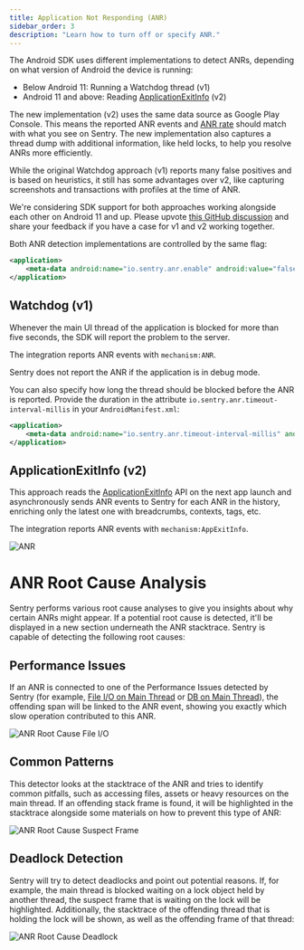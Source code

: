 ```yaml
---
title: Application Not Responding (ANR)
sidebar_order: 3
description: "Learn how to turn off or specify ANR."
---
```


The Android SDK uses different implementations to detect ANRs, depending on what version of Android the device is running:

- Below Android 11: Running a Watchdog thread (v1)
- Android 11 and above: Reading [ApplicationExitInfo](https://developer.android.com/reference/android/app/ApplicationExitInfo) (v2)

The new implementation (v2) uses the same data source as Google Play Console. This means the reported ANR events and [ANR rate](/platforms/android/performance/instrumentation/performance-metrics/#application-not-responding-anr-rate) should match with what you see on Sentry. The new implementation also captures a thread dump with additional information, like held locks, to help you resolve ANRs more efficiently.

While the original Watchdog approach (v1) reports many false positives and is based on heuristics, it still has some advantages over v2, like capturing screenshots and transactions with profiles at the time of ANR.

<Note>

We're considering SDK support for both approaches working alongside each other on Android 11 and up. Please upvote [this GitHub discussion](https://github.com/getsentry/sentry-java/discussions/2716) and share your feedback if you have a case for v1 and v2 working together.

</Note>

Both ANR detection implementations are controlled by the same flag:

```xml {filename:AndroidManifest.xml}
<application>
    <meta-data android:name="io.sentry.anr.enable" android:value="false" />
</application>
```

## Watchdog (v1)

Whenever the main UI thread of the application is blocked for more than five seconds, the SDK will report the problem to the server.

The integration reports ANR events with `mechanism:ANR`.

<Note>

Sentry does not report the ANR if the application is in debug mode.

</Note>

You can also specify how long the thread should be blocked before the ANR is reported. Provide the duration in the attribute `io.sentry.anr.timeout-interval-millis` in your `AndroidManifest.xml`:

```xml {filename:AndroidManifest.xml}
<application>
    <meta-data android:name="io.sentry.anr.timeout-interval-millis" android:value="2000" />
</application>
```

## ApplicationExitInfo (v2)

This approach reads the [ApplicationExitInfo](https://developer.android.com/reference/android/app/ApplicationExitInfo) API on the next app launch
and asynchronously sends ANR events to Sentry for each ANR in the history, enriching only the latest one with breadcrumbs, contexts, tags, etc.

The integration reports ANR events with `mechanism:AppExitInfo`.

![ANR](app-not-respond.png)

# ANR Root Cause Analysis

Sentry performs various root cause analyses to give you insights about why certain ANRs might appear. If a potential root cause is detected, it'll be displayed in a new section underneath the ANR stacktrace. Sentry is capable of detecting the following root causes:

## Performance Issues

If an ANR is connected to one of the Performance Issues detected by Sentry (for example, [File I/O on Main Thread](https://docs.sentry.io/product/issues/issue-details/performance-issues/file-main-thread-io/) or [DB on Main Thread](https://docs.sentry.io/product/issues/issue-details/performance-issues/db-main-thread-io/)), the offending span will be linked to the ANR event, showing you exactly which slow operation contributed to this ANR.

![ANR Root Cause File I/O](anr-rootcause-fileio.png)

## Common Patterns

This detector looks at the stacktrace of the ANR and tries to identify common pitfalls, such as accessing files, assets or heavy resources on the main thread. If an offending stack frame is found, it will be highlighted in the stacktrace alongside some materials on how to prevent this type of ANR:

![ANR Root Cause Suspect Frame](anr-rootcause-frame.png)

## Deadlock Detection

Sentry will try to detect deadlocks and point out potential reasons. If, for example, the main thread is blocked waiting on a lock object held by another thread, the suspect frame that is waiting on the lock will be highlighted. Additionally, the stacktrace of the offending thread that is holding the lock will be shown, as well as the offending frame of that thread:

![ANR Root Cause Deadlock](anr-rootcause-deadlock.png)

